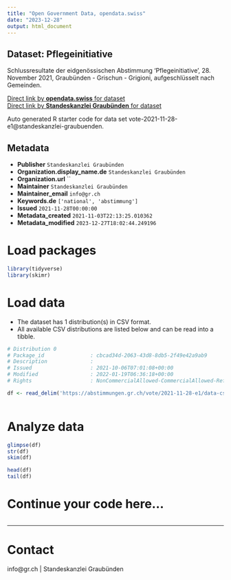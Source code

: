 ```yaml
---
title: "Open Government Data, opendata.swiss"
date: "2023-12-28"
output: html_document
---
```


## Dataset: Pflegeinitiative

Schlussresultate der eidgenössischen Abstimmung 'Pflegeinitiative', 28. November 2021, Graubünden - Grischun - Grigioni, aufgeschlüsselt nach Gemeinden.

[Direct link by **opendata.swiss** for dataset](https://opendata.swiss/de/dataset/pflegeinitiative)<br>
[Direct link by **Standeskanzlei Graubünden** for dataset](https://abstimmungen.gr.ch/vote/2021-11-28-e1/data)

Auto generated R starter code for data set vote-2021-11-28-e1@standeskanzlei-graubuenden.

## Metadata

- **Publisher** `Standeskanzlei Graubünden`
- **Organization.display_name.de** `Standeskanzlei Graubünden`
- **Organization.url** ``
- **Maintainer** `Standeskanzlei Graubünden`
- **Maintainer_email** `info@gr.ch`
- **Keywords.de** `['national', 'abstimmung']`
- **Issued** `2021-11-28T00:00:00`
- **Metadata_created** `2021-11-03T22:13:25.010362`
- **Metadata_modified** `2023-12-27T18:02:44.249196`


# Load packages

```r

library(tidyverse)
library(skimr)

```

# Load data

-   The dataset has 1 distribution(s) in CSV format.
-   All available CSV distributions are listed below and can be read into a tibble.

```r

# Distribution 0
# Package_id               : cbcad34d-2063-43d8-8db5-2f49e42a9ab9
# Description              : 
# Issued                   : 2021-10-06T07:01:08+00:00
# Modified                 : 2022-01-19T06:36:18+00:00
# Rights                   : NonCommercialAllowed-CommercialAllowed-ReferenceRequired

df <- read_delim('https://abstimmungen.gr.ch/vote/2021-11-28-e1/data-csv')



```

# Analyze data

```r

glimpse(df)
str(df)
skim(df)

head(df)
tail(df)

```

# Continue your code here...

```r

```

------------------------------------------------------------------------

# Contact

info@gr.ch | Standeskanzlei Graubünden

